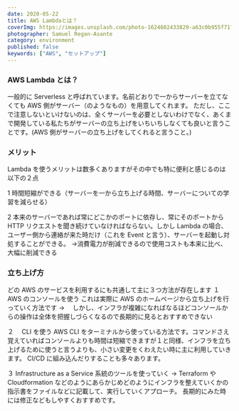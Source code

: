 ```yaml
---
date: 2020-05-22
title: AWS Lambdaとは？
coverImg: https://images.unsplash.com/photo-1624602433829-a63c0b955f71?ixlib=rb-1.2.1&ixid=MnwxMjA3fDB8MHxwaG90by1wYWdlfHx8fGVufDB8fHx8&auto=format&fit=crop&w=1650&q=80
photographer: Samuel Regan-Asante
category: environment
published: false
keywords: ["AWS", "セットアップ"]
---
```


### AWS Lambda とは？

一般的に Serverless と呼ばれています。名前どおりで一からサーバーを立てなくても AWS 側がサーバー（のようなもの）を用意してくれます。
ただし、ここで注意しないといけないのは、全くサーバーを必要としないわけでなく、あくまで開発している私たちがサーバーの立ち上げをいちいちしなくても良いと言うことです。(AWS 側がサーバーの立ち上げをしてくれると言うこと。)

### メリット

Lambda を使うメリットは数多くありますがその中でも特に便利と感じるのは以下の２点

1 時間短縮ができる（サーバーを一から立ち上げる時間、サーバーについての学習を減らせる）

2 本来のサーバーであれば常にどこかのポートに依存し、常にそのポートから HTTP リクエストを聞き続けていなければならない。しかし Lambda の場合、
ユーザー側から連絡が来た時だけ（これを Event と言う）、サーバーを起動し対処することができる。
->消費電力が削減できるので使用コストも本来に比べ、大幅に削減できる

### 立ち上げ方

どの AWS のサービスを利用するにも共通して主に３つ方法が存在します
１　 AWS のコンソールを使う
これは実際に AWS のホームページから立ち上げを行っていく方法です
→ 　しかし、インフラが複雑になればなるほどコンソールからの操作は全体を把握しづらくなるので長期的に見るとおすすめできない

２　 CLI を使う
AWS CLI をターミナルから使っている方法です。コマンドさえ覚えていればコンソールよりも時間は短縮できますが１と同様、インフラを立ち上げるために使うと言うよりも、小さい変更をくわえたい時に主に利用していきます。
CI/CD に組み込んだりすることも多々あります。

３ Infrastructure as a Service 系統のツールを使っていく
-> Terraform や Cloudformation などのようにあらかじめどのようにインフラを整えていくかの指示書をファイルなどに記載して、実行していくアプローチ。
長期的にみた時には修正などもしやすくおすすめです。

